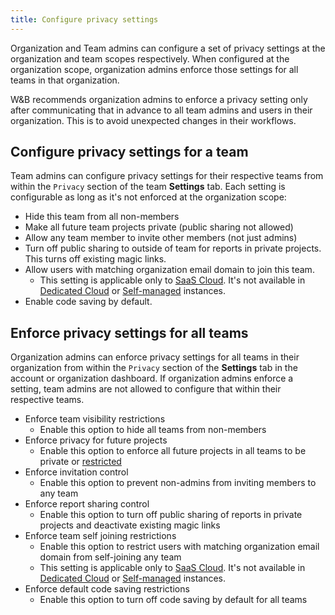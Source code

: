 ```yaml
---
title: Configure privacy settings
---
```


Organization and Team admins can configure a set of privacy settings at the organization and team scopes respectively. When configured at the organization scope, organization admins enforce those settings for all teams in that organization.

<Note>
W&B recommends organization admins to enforce a privacy setting only after communicating that in advance to all team admins and users in their organization. This is to avoid unexpected changes in their workflows.
</Note>

## Configure privacy settings for a team

Team admins can configure privacy settings for their respective teams from within the `Privacy` section of the team **Settings** tab. Each setting is configurable as long as it's not enforced at the organization scope:

* Hide this team from all non-members
* Make all future team projects private (public sharing not allowed)
* Allow any team member to invite other members (not just admins)
* Turn off public sharing to outside of team for reports in private projects. This turns off existing magic links.
* Allow users with matching organization email domain to join this team.
    * This setting is applicable only to [SaaS Cloud](./hosting-options/saas_cloud). It's not available in [Dedicated Cloud](/platform/hosting/hosting-options/dedicated_cloud/) or [Self-managed](/platform/hosting/hosting-options/self-managed/) instances.
* Enable code saving by default.

## Enforce privacy settings for all teams

Organization admins can enforce privacy settings for all teams in their organization from within the `Privacy` section of the **Settings** tab in the account or organization dashboard. If organization admins enforce a setting, team admins are not allowed to configure that within their respective teams.

* Enforce team visibility restrictions
    * Enable this option to hide all teams from non-members
* Enforce privacy for future projects
    * Enable this option to enforce all future projects in all teams to be private or [restricted](./iam/access-management/restricted-projects)
* Enforce invitation control
    * Enable this option to prevent non-admins from inviting members to any team
* Enforce report sharing control
    * Enable this option to turn off public sharing of reports in private projects and deactivate existing magic links
* Enforce team self joining restrictions
    * Enable this option to restrict users with matching organization email domain from self-joining any team
    * This setting is applicable only to [SaaS Cloud](./hosting-options/saas_cloud). It's not available in [Dedicated Cloud](/platform/hosting/hosting-options/dedicated_cloud/) or [Self-managed](/platform/hosting/hosting-options/self-managed/) instances.
* Enforce default code saving restrictions
    * Enable this option to turn off code saving by default for all teams